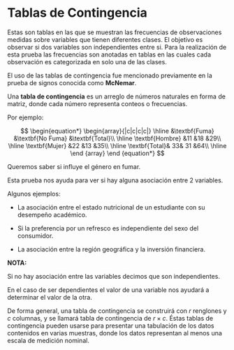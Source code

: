 # Tablas de Contingencia {-}

Estas son tablas en las que se muestran las frecuencias de observaciones medidas sobre variables que tienen diferentes clases. El objetivo es observar si dos variables son independientes entre si. Para la realización de esta prueba las frecuencias son anotadas en tablas en las cuales cada observación es categorizada en solo una de las clases.

El uso de las tablas de contingencia fue mencionado previamente en la prueba de signos conocida como **McNemar**.

Una **tabla de contingencia** es un arreglo de números naturales en forma de matriz, donde cada número representa conteos o frecuencias.

Por ejemplo:

$$
\begin{equation*}
\begin{array}{|c|c|c|c|} 
\hline
&\textbf{Fuma} &\textbf{No Fuma} &\textbf{Total}\\
\hline
\textbf{Hombre} &11 &18 &29\\
\hline
\textbf{Mujer} &22 &13 &35\\
\hline
\textbf{Total}& 33& 31 &64\\
\hline
\end {array}
\end {equation*}
$$

Queremos saber si influye el género en fumar.

Esta prueba nos ayuda para ver si hay alguna asociación entre 2 variables.

Algunos ejemplos:

* La asociación entre el estado nutricional de un estudiante con su desempeño académico.

* Si la preferencia por un refresco es independiente del sexo del consumidor.

* La asociación entre la región geográfica y la inversión financiera.

**NOTA:**

Si no hay asociación entre las variables decimos que son independientes.

En el caso de ser dependientes el valor de una variable nos ayudará a determinar el valor de la otra.

De forma general, una tabla de contingencia se construirá con $r$ renglones y $c$ columnas, y se llamará tabla de contingencia de $r\times c$. Éstas tablas de contingencia pueden usarse para presentar una tabulación de los datos contenidos en varias muestras, donde los datos representan al menos una escala de medición nominal.